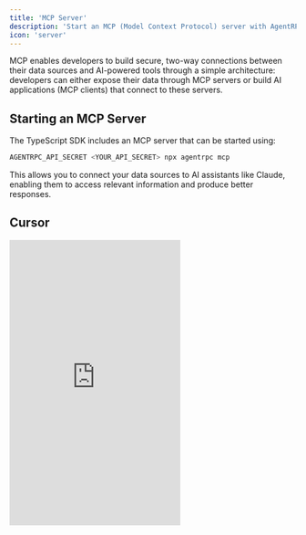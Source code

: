 ```yaml
---
title: 'MCP Server'
description: 'Start an MCP (Model Context Protocol) server with AgentRPC'
icon: 'server'
---
```


MCP enables developers to build secure, two-way connections between their data sources and AI-powered tools through a simple architecture: developers can either expose their data through MCP servers or build AI applications (MCP clients) that connect to these servers.

## Starting an MCP Server

The TypeScript SDK includes an MCP server that can be started using:

```bash
AGENTRPC_API_SECRET <YOUR_API_SECRET> npx agentrpc mcp
```

This allows you to connect your data sources to AI assistants like Claude, enabling them to access relevant information and produce better responses.

## Cursor

<iframe
  src="https://player.vimeo.com/video/1066820406?h=44a15842e0"
  height="500"
  className="w-full aspect-video"
  frameBorder="0"
  allowFullScreen
  webkitallowfullscreen
  mozallowfullscreen
  title="AgentRPC - Cursor MCP Setup"
/>

Add the following to your `~/.cursor/mcp.json`:

```json
{
  "mcpServers": {
    "agentrpc": {
      "command": "npx",
      "args": ["-y", "agentrpc", "mcp"],
      "env": {
        "AGENTRPC_API_SECRET": "<YOUR_API_SECRET>"
      }
    }
  }
}
```

[More details](https://docs.cursor.com/context/model-context-protocol#configuring-mcp-servers)

## Claude Desktop

<iframe
  src="https://player.vimeo.com/video/1066820186?h=88d81fddf6"
  frameBorder="0"
  className="w-full aspect-video"
  height="500"
  allowFullScreen
  webkitallowfullscreen
  mozallowfullscreen
  title="AgentRPC - Claude MCP Setup"
/>

Add the following to your `claude_desktop_config.json`:

```json
{
  "mcpServers": {
    "agentrpc": {
      "command": "npx",
      "args": ["-y", "agentrpc", "mcp"],
      "env": {
        "AGENTRPC_API_SECRET": "<YOUR_API_SECRET>"
      }
    }
  }
}
```

[More details](https://modelcontextprotocol.io/quickstart/user)
